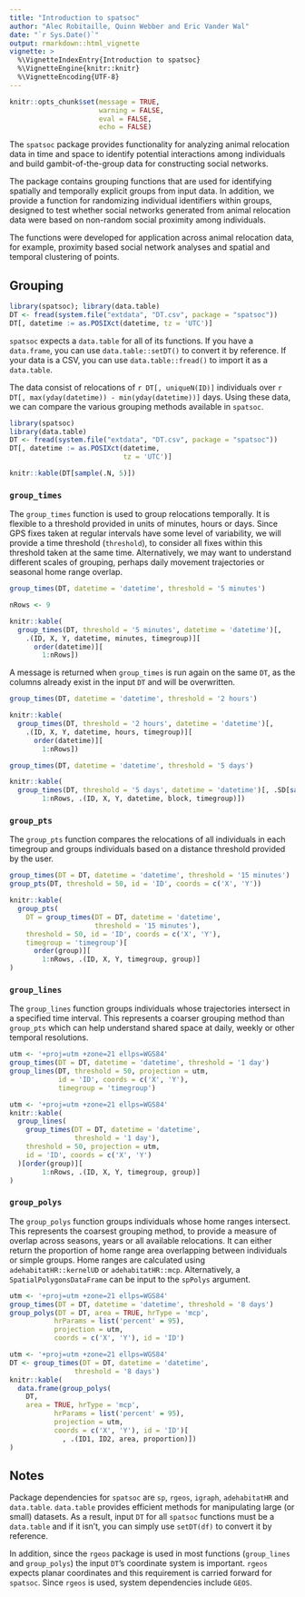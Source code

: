 ```yaml
---
title: "Introduction to spatsoc"
author: "Alec Robitaille, Quinn Webber and Eric Vander Wal"
date: "`r Sys.Date()`"
output: rmarkdown::html_vignette
vignette: >
  %\VignetteIndexEntry{Introduction to spatsoc}
  %\VignetteEngine{knitr::knitr}
  %\VignetteEncoding{UTF-8}
---
```


```r
knitr::opts_chunk$set(message = TRUE, 
                      warning = FALSE,
                      eval = FALSE, 
                      echo = FALSE)
```

The `spatsoc` package provides functionality for analyzing animal relocation data in time and space to identify potential interactions among individuals and build gambit-of-the-group data for constructing social networks. 

The package contains grouping functions that are used for identifying spatially and temporally explicit groups from input data. In addition, we provide a function for randomizing individual identifiers within groups, designed to test whether social networks generated from animal relocation data were based on non-random social proximity among individuals.

The functions were developed for application across animal relocation data, for example, proximity based social network analyses and spatial and temporal clustering of points.

## Grouping

```r
library(spatsoc); library(data.table)
DT <- fread(system.file("extdata", "DT.csv", package = "spatsoc"))
DT[, datetime := as.POSIXct(datetime, tz = 'UTC')]
```

`spatsoc` expects a `data.table` for all of its functions. If you have a `data.frame`, you can use `data.table::setDT()` to convert it by reference. If your data is a CSV, you can use `data.table::fread()` to import it as a `data.table`. 

The data consist of relocations of `r DT[, uniqueN(ID)]` individuals over `r DT[, max(yday(datetime)) - min(yday(datetime))]` days. Using these data, we can compare the various grouping methods available in `spatsoc`.


```r
library(spatsoc)
library(data.table)
DT <- fread(system.file("extdata", "DT.csv", package = "spatsoc"))
DT[, datetime := as.POSIXct(datetime,
                            tz = 'UTC')]
```

```r
knitr::kable(DT[sample(.N, 5)])
```


### `group_times`
The `group_times` function is used to group relocations temporally. It is flexible to a threshold provided in units of minutes, hours or days. Since GPS fixes taken at regular intervals have some level of variability, we will provide a time threshold (`threshold`), to consider all fixes within this threshold taken at the same time. Alternatively, we may want to understand different scales of grouping, perhaps daily movement trajectories or seasonal home range overlap. 

```r
group_times(DT, datetime = 'datetime', threshold = '5 minutes')
```

```r
nRows <- 9
```

```r
knitr::kable(
  group_times(DT, threshold = '5 minutes', datetime = 'datetime')[, 
    .(ID, X, Y, datetime, minutes, timegroup)][
      order(datetime)][
        1:nRows])
```


A message is returned when `group_times` is run again on the same `DT`, as the columns already exist in the input `DT` and will be overwritten. 

```r
group_times(DT, datetime = 'datetime', threshold = '2 hours')
```

```r
knitr::kable(
  group_times(DT, threshold = '2 hours', datetime = 'datetime')[, 
    .(ID, X, Y, datetime, hours, timegroup)][
      order(datetime)][
        1:nRows])
```

```r
group_times(DT, datetime = 'datetime', threshold = '5 days')
```

```r
knitr::kable(
  group_times(DT, threshold = '5 days', datetime = 'datetime')[, .SD[sample(.N, 3)], by = .(timegroup, block)][order(datetime)][
        1:nRows, .(ID, X, Y, datetime, block, timegroup)])
```


### `group_pts`
The `group_pts` function compares the relocations of all individuals in each timegroup and groups individuals based on a distance threshold provided by the user.

```r
group_times(DT = DT, datetime = 'datetime', threshold = '15 minutes')
group_pts(DT, threshold = 50, id = 'ID', coords = c('X', 'Y'))
```

```r
knitr::kable(
  group_pts(
    DT = group_times(DT = DT, datetime = 'datetime', 
                     threshold = '15 minutes'),
    threshold = 50, id = 'ID', coords = c('X', 'Y'),
    timegroup = 'timegroup')[
      order(group)][
        1:nRows, .(ID, X, Y, timegroup, group)]
)
```


### `group_lines`
The `group_lines` function groups individuals whose trajectories intersect in a specified time interval. This represents a coarser grouping method than `group_pts` which can help understand shared space at daily, weekly or other temporal resolutions.

```r
utm <- '+proj=utm +zone=21 ellps=WGS84'
group_times(DT = DT, datetime = 'datetime', threshold = '1 day')
group_lines(DT, threshold = 50, projection = utm, 
            id = 'ID', coords = c('X', 'Y'),
            timegroup = 'timegroup')
```

```r
utm <- '+proj=utm +zone=21 ellps=WGS84'
knitr::kable(
  group_lines(
    group_times(DT = DT, datetime = 'datetime', 
                threshold = '1 day'), 
    threshold = 50, projection = utm, 
    id = 'ID', coords = c('X', 'Y')
  )[order(group)][
        1:nRows, .(ID, X, Y, timegroup, group)]
)
```


### `group_polys`
The `group_polys` function groups individuals whose home ranges intersect. This represents the coarsest grouping method, to provide a measure of overlap across seasons, years or all available relocations. It can either return the proportion of home range area overlapping between individuals or simple groups. Home ranges are calculated using `adehabitatHR::kernelUD` or `adehabitatHR::mcp`. Alternatively, a `SpatialPolygonsDataFrame` can be input to the `spPolys` argument.

```r
utm <- '+proj=utm +zone=21 ellps=WGS84'
group_times(DT = DT, datetime = 'datetime', threshold = '8 days')
group_polys(DT = DT, area = TRUE, hrType = 'mcp',
           hrParams = list('percent' = 95),
           projection = utm,
           coords = c('X', 'Y'), id = 'ID')
```

```r
utm <- '+proj=utm +zone=21 ellps=WGS84'
DT <- group_times(DT = DT, datetime = 'datetime', 
                threshold = '8 days')
knitr::kable(
  data.frame(group_polys(
    DT, 
    area = TRUE, hrType = 'mcp',
           hrParams = list('percent' = 95),
           projection = utm,
           coords = c('X', 'Y'), id = 'ID')[
             , .(ID1, ID2, area, proportion)])
)
```


## Notes
Package dependencies for `spatsoc` are `sp`, `rgeos`, `igraph`, `adehabitatHR` and `data.table`. `data.table` provides efficient methods for manipulating large (or small) datasets. As a result, input `DT` for all `spatsoc` functions must be a `data.table` and if it isn't, you can simply use `setDT(df)` to convert it by reference. 

In addition, since the `rgeos` package is used in most functions (`group_lines` and `group_polys`) the input `DT`'s coordinate system is important. `rgeos` expects planar coordinates and this requirement is carried forward for `spatsoc`. Since `rgeos` is used, system dependencies include `GEOS`. 

